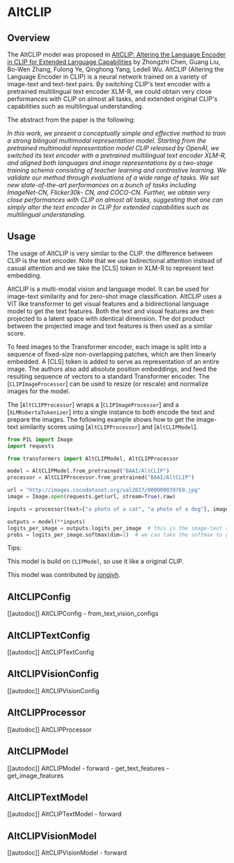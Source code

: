 <!--Copyright 2022 The HuggingFace Team. All rights reserved.

Licensed under the Apache License, Version 2.0 (the "License"); you may not use this file except in compliance with
the License. You may obtain a copy of the License at

http://www.apache.org/licenses/LICENSE-2.0

Unless required by applicable law or agreed to in writing, software distributed under the License is distributed on
an "AS IS" BASIS, WITHOUT WARRANTIES OR CONDITIONS OF ANY KIND, either express or implied. See the License for the
specific language governing permissions and limitations under the License.
-->

# AltCLIP

## Overview

The AltCLIP model was proposed in [AltCLIP: Altering the Language Encoder in CLIP for Extended Language Capabilities](https://arxiv.org/abs/2211.06679v2) by Zhongzhi Chen, Guang Liu, Bo-Wen Zhang, Fulong Ye, Qinghong Yang, Ledell Wu. AltCLIP
(Altering the Language Encoder in CLIP) is a neural network trained on a variety of image-text and text-text pairs. By switching CLIP's
text encoder with a pretrained multilingual text encoder XLM-R, we could obtain very close performances with CLIP on almost all tasks, and extended original CLIP's capabilities such as multilingual understanding.

The abstract from the paper is the following:

*In this work, we present a conceptually simple and effective method to train a strong bilingual multimodal representation model. 
Starting from the pretrained multimodal representation model CLIP released by OpenAI, we switched its text encoder with a pretrained 
multilingual text encoder XLM-R, and aligned both languages and image representations by a two-stage training schema consisting of 
teacher learning and contrastive learning. We validate our method through evaluations of a wide range of tasks. We set new state-of-the-art 
performances on a bunch of tasks including ImageNet-CN, Flicker30k- CN, and COCO-CN. Further, we obtain very close performances with 
CLIP on almost all tasks, suggesting that one can simply alter the text encoder in CLIP for extended capabilities such as multilingual understanding.*

## Usage

The usage of AltCLIP is very similar to the CLIP. the difference between CLIP is the text encoder. Note that we use bidirectional attention instead of casual attention
and we take the [CLS] token in XLM-R to represent text embedding.

AltCLIP is a multi-modal vision and language model. It can be used for image-text similarity and for zero-shot image
classification. AltCLIP uses a ViT like transformer to get visual features and a bidirectional language model to get the text
features. Both the text and visual features are then projected to a latent space with identical dimension. The dot
product between the projected image and text features is then used as a similar score.

To feed images to the Transformer encoder, each image is split into a sequence of fixed-size non-overlapping patches,
which are then linearly embedded. A [CLS] token is added to serve as representation of an entire image. The authors
also add absolute position embeddings, and feed the resulting sequence of vectors to a standard Transformer encoder.
The [`CLIPImageProcessor`] can be used to resize (or rescale) and normalize images for the model.

The [`AltCLIPProcessor`] wraps a [`CLIPImageProcessor`] and a [`XLMRobertaTokenizer`] into a single instance to both
encode the text and prepare the images. The following example shows how to get the image-text similarity scores using
[`AltCLIPProcessor`] and [`AltCLIPModel`].


```python
from PIL import Image
import requests

from transformers import AltCLIPModel, AltCLIPProcessor

model = AltCLIPModel.from_pretrained("BAAI/AltCLIP")
processor = AltCLIPProcessor.from_pretrained("BAAI/AltCLIP")

url = "http://images.cocodataset.org/val2017/000000039769.jpg"
image = Image.open(requests.get(url, stream=True).raw)

inputs = processor(text=["a photo of a cat", "a photo of a dog"], images=image, return_tensors="pt", padding=True)

outputs = model(**inputs)
logits_per_image = outputs.logits_per_image  # this is the image-text similarity score
probs = logits_per_image.softmax(dim=1)  # we can take the softmax to get the label probabilities
```

Tips:

This model is build on `CLIPModel`, so use it like a original CLIP. 

This model was contributed by [jongjyh](https://huggingface.co/jongjyh).

## AltCLIPConfig

[[autodoc]] AltCLIPConfig
    - from_text_vision_configs

## AltCLIPTextConfig

[[autodoc]] AltCLIPTextConfig

## AltCLIPVisionConfig

[[autodoc]] AltCLIPVisionConfig

## AltCLIPProcessor

[[autodoc]] AltCLIPProcessor

## AltCLIPModel

[[autodoc]] AltCLIPModel
    - forward
    - get_text_features
    - get_image_features

## AltCLIPTextModel

[[autodoc]] AltCLIPTextModel
    - forward

## AltCLIPVisionModel

[[autodoc]] AltCLIPVisionModel
    - forward